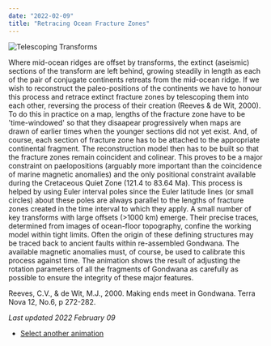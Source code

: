 ```yaml
---
date: "2022-02-09"
title: "Retracing Ocean Fracture Zones"
---
```


![Telescoping Transforms](http://www.reeves.nl/upload/CR22BBAH-gifmaker.gif)

Where mid-ocean ridges are offset by transforms, the extinct (aseismic) sections of the transform are left behind, growing steadily in length as each of the pair of conjugate continents retreats from the mid-ocean ridge. If we wish to reconstruct the paleo-positions of the continents we have to honour this process and retrace extinct fracture zones by telescoping them into each other, reversing the process of their creation (Reeves & de Wit, 2000). To do this in practice on a map, lengths of the fracture zone have to be 'time-windowed' so that they disaapear progressively when maps are drawn of earlier times when the younger sections did not yet exist. And, of course, each section of fracture zone has to be attached to the appropriate continental fragment. The reconstruction model then has to be built so that the fracture zones remain coincident and colinear. This proves to be a major constraint on paelopositions (arguably more important than the coincidence of marine magnetic anomalies) and the only positional constraint available during the Cretaceous Quiet Zone (121.4 to 83.64 Ma). This process is helped by using Euler interval poles since the Euler latitude lines (or small circles) about these poles are always parallel to the lengths of fracture zones created in the time interval to which they apply. A small number of key transforms with large offsets (>1000 km) emerge. Their precise traces, determined from images of ocean-floor topography, confine the working model within tight limits. Often the origin of these defining structures may be traced back to ancient faults within re-assembled Gondwana. The available magnetic anomalies must, of course, be used to calibrate this process against time. The animation shows the result of adjusting the rotation parameters of all the fragments of Gondwana as carefully as possible to ensure the integrity of these major features.

Reeves, C.V., & de Wit, M.J., 2000.  Making ends meet in Gondwana.  Terra Nova 12, No.6, p 272-282.

*Last updated 2022 February 09*


* [Select another animation](../animations)
